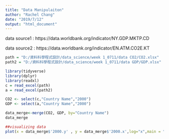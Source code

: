```yaml
---
title: "Data Manipulaiton"
author: "Rachel Chang"
date: "2019/7/12"
output: "html_document"
---
```


data source1 : https://data.worldbank.org/indicator/NY.GDP.MKTP.CD

data source2 : https://data.worldbank.org/indicator/EN.ATM.CO2E.KT

```r
path = "D:/資料科學程式設計/data_science/week 1_0711/data CO2/CO2.xlsx"
path2 = "D:/資料科學程式設計/data_science/week 1_0711/data GDP/GDP.xlsx"

library(tidyverse)
library(dplyr)
library(readxl)
c = read_excel(path)
a = read_excel(path2)

CO2 <- select(c,"Country Name","2000")
GDP <- select(a,"Country Name","2000")

data_merge<-merge(CO2, GDP, by="Country Name")
data_merge

```

```r
##visualizing data
plot(x = data_merge$'2000.y' , y = data_merge$'2000.x',log="x",main = "Relationship between GDP and CO2 in 2000",xlab="log GDP (current US$)",ylab="CO2 emissions (kt)")
```